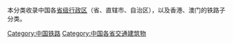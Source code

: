 {{Catnav|頁面分類|各種主題的頁面分類|按國家分類|各國交通|中国交通|中國各省交通}}
{{Catnav|頁面分類|各種主題的頁面分類|按國家分類|各國交通|各國鐵路|中国铁路}}

本分类收录中国各[[省级行政区|省级行政区]]（省、直辖市、自治区），以及香港、澳门的铁路子分类。

[[Category:中国铁路|Category:中国铁路]]
[[Category:中国各省交通建筑物|Category:中国各省交通建筑物]]
